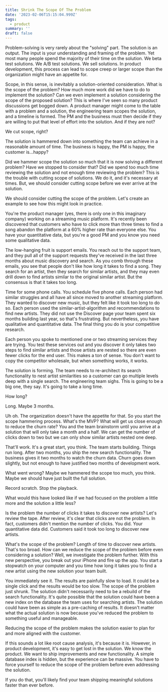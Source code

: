```yaml
---
title: Shrink The Scope Of The Problem
date: '2023-02-06T15:15:04.999Z'
tags:
  - product
summary: ''
draft: false
---
```

Problem-solving is very rarely about the "solving" part. The solution is an output. The input is your understanding and framing of the problem. Yet most many people spend the majority of their time on the solution. We beta test solutions. We A/B test solutions. We sell solutions. In product development, this process can lead to scope creep or larger scope than the organization might have an appetite for.

Scope, in this sense, is inevitably a solution-oriented consideration. What is the scope of the problem? How much more work did we have to do to implement the solution? Can we even implement a solution considering the scope of the proposed solution? This is where I've seen so many product discussions get bogged down. A product manager might come to the table with a problem and a solution, the engineering team scopes the solution, and a timeline is formed. The PM and the business must then decide if they are willing to put that level of effort into the solution. And if they are not?

We cut scope, right?

The solution is hammered down into something the team can achieve in a reasonable amount of time. The business is happy, the PM is happy, the customer is...happy?

Did we hammer scope the solution so much that it is now solving a different problem? Have we stopped to consider that? Did we spend too much time reviewing the solution and not enough time reviewing the problem? This is the trouble with cutting scope of solutions. We do it, and it's necessary at times. But, we should consider cutting scope before we ever arrive at the solution.

We should consider cutting the scope of the problem. Let's create an example to see how this might look in practice.

You're the product manager (yes, there is only one in this imaginary company) working on a streaming music platform. It's recently been discovered that customers who have to click more than three times to find a song abandon the platform at a 60% higher rate than everyone else. You have your quantitative data, but you're a good PM and you know you need some qualitative data.

The low-hanging fruit is support emails. You reach out to the support team, and they pull all of the support requests they've received in the last three months about music discovery and search. As you comb through these emails, you see that people don't like how long it takes to find a song. They search for an artist, then they search for similar artists, and they may even drill down to find artists similar to the original similar artist. But the consensus is that it takes too long.

Time for some phone calls. You schedule five phone calls. Each person had similar struggles and all have all since moved to another streaming platform. They wanted to discover new music, but they felt like it took too long to do so. Each person used the similar-artist-algorithm and recommendations to find new artists. They did not use the Discover page your team spent six months building last year, so that's frustrating. But nevertheless, you have qualitative and quantitative data. The final thing you do is your competitive research.

Each person you spoke to mentioned one or two streaming services they are trying. You test these services out and you discover it only takes two steps to find similar artists and those artists are nested so there are even fewer clicks for the end user. This makes a ton of sense. You don't want to copy the competitor wholesale, but when something works, it works.

The solution is forming. The team needs to re-architect its search functionality to nest artist similarities so a customer can go multiple levels deep with a single search. The engineering team sighs. This is going to be a big one, they say. It's going to take a long time.

How long?

Long. Maybe 3 months.

Uh oh. The organization doesn't have the appetite for that. So you start the scope hammering process. What's the MVP? What will get us close enough to reduce the churn rate? You and the team brainstorm until you arrive at a solution that will only take a month and a half. We can get the number of clicks down to two but we can only show similar artists nested one deep.

That'll work. It's a great start, you think. The team starts building. Things run long. After two months, you ship the new search functionality. The business gives it two months to watch the churn data. Churn goes down slightly, but not enough to have justified two months of development work.

What went wrong? Maybe we hammered the scope too much, you think. Maybe we should have just built the full solution.

Record scratch. Stop the playback.

What would this have looked like if we had focused on the problem a little more and the solution a little less?

Is the problem the number of clicks it takes to discover new artists? Let's review the tape. After review, it's clear that clicks are not the problem. In fact, customers didn't mention the number of clicks. You did. Your quantitative data did. Customers said it took too long to discover new artists.

What's the scope of the problem? Length of time to discover new artists. That's too broad. How can we reduce the scope of the problem before even considering a solution? Well, we investigate the problem further. With this new perspective, you break out your iPhone and fire up the app. You start a stopwatch on your computer and you time how long it takes you to find a new artist using the new solution your team built.

You immediately see it. The results are painfully slow to load. It could be a single click and the results would be too slow. The scope of the problem just shrunk. The solution didn't necessarily need to be a rebuild of the search functionality. It's quite possible that the solution could have been a new index on the database the team uses for searching artists. The solution could have been as simple as a pre-caching of results. It doesn't matter what the actual solution is now because you've reduced the problem to something useful and manageable.

Reducing the scope of the problem makes the solution easier to plan for and more aligned with the customer.

If this sounds a lot like root cause analysis, it's because it is. However, in product development, it's easy to get lost in the solution. We know the product. We want to ship improvements and new functionality. A simple database index is hidden, but the experience can be massive. You have to force yourself to reduce the scope of the problem before even addressing the solution.

If you do that, you'll likely find your team shipping meaningful solutions faster than ever before.
